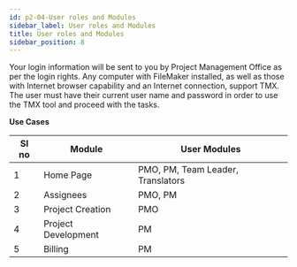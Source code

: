```yaml
---
id: p2-04-User roles and Modules
sidebar_label: User roles and Modules
title: User roles and Modules
sidebar_position: 8
---
```


Your login information will be sent to you by Project Management Office as per the login rights.
Any computer with FileMaker installed, as well as those with Internet browser capability and an Internet connection, support TMX. 
The user must have their current user name and password in order to use the TMX tool and proceed with the tasks.

**Use Cases**

|Sl no 	|Module 	          | User Modules                     	|
|---	|---    	          |---                              	|
|  1 	| Home Page  	      | PMO, PM, Team Leader, Translators  	|
|  2 	| Assignees     	  | PMO, PM                            	|
|  3 	| Project Creation    | PMO                               	|
|  4 	| Project Development | PM                                 	|
|  5 	| Billing   	      | PM                                	|